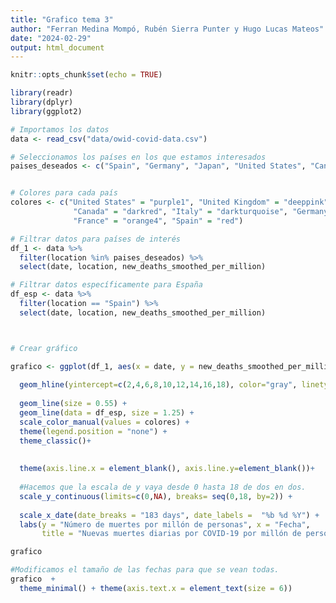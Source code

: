 ```yaml
---
title: "Grafico tema 3"
author: "Ferran Medina Mompó, Rubén Sierra Punter y Hugo Lucas Mateos"
date: "2024-02-29"
output: html_document
---
```


```r
knitr::opts_chunk$set(echo = TRUE)
```



```r
library(readr)
library(dplyr)
library(ggplot2)

# Importamos los datos
data <- read_csv("data/owid-covid-data.csv")

# Seleccionamos los países en los que estamos interesados
paises_deseados <- c("Spain", "Germany", "Japan", "United States", "Canada", "France", "Italy", "United Kingdom")


# Colores para cada país
colores <- c("United States" = "purple1", "United Kingdom" = "deeppink", "Japan" = "azure4", 
              "Canada" = "darkred", "Italy" = "darkturquoise", "Germany" = "chartreuse4", 
              "France" = "orange4", "Spain" = "red")

# Filtrar datos para países de interés
df_1 <- data %>%
  filter(location %in% paises_deseados) %>%
  select(date, location, new_deaths_smoothed_per_million)

# Filtrar datos específicamente para España
df_esp <- data %>%
  filter(location == "Spain") %>%
  select(date, location, new_deaths_smoothed_per_million)



# Crear gráfico 

grafico <- ggplot(df_1, aes(x = date, y = new_deaths_smoothed_per_million, color = location)) +
  
  geom_hline(yintercept=c(2,4,6,8,10,12,14,16,18), color="gray", linetype="dotted")+
  
  geom_line(size = 0.55) +
  geom_line(data = df_esp, size = 1.25) +
  scale_color_manual(values = colores) +
  theme(legend.position = "none") +
  theme_classic()+
  
  
  theme(axis.line.x = element_blank(), axis.line.y=element_blank())+
  
  #Hacemos que la escala de y vaya desde 0 hasta 18 de dos en dos.
  scale_y_continuous(limits=c(0,NA), breaks= seq(0,18, by=2)) +
  
  scale_x_date(date_breaks = "183 days", date_labels =  "%b %d %Y") +
  labs(y = "Número de muertes por millón de personas", x = "Fecha", 
       title = "Nuevas muertes diarias por COVID-19 por millón de personas")

grafico

#Modificamos el tamaño de las fechas para que se vean todas.
grafico  +
  theme_minimal() + theme(axis.text.x = element_text(size = 6))

```


